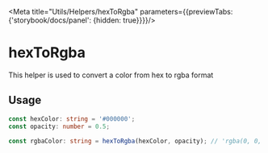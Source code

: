 
<Meta title="Utils/Helpers/hexToRgba" parameters={{previewTabs: {'storybook/docs/panel': {hidden: true}}}}/>

# hexToRgba

<Description>This helper is used to convert a color from hex to rgba format</Description>

## Usage
```typescript
const hexColor: string = '#000000';
const opacity: number = 0.5;

const rgbaColor: string = hexToRgba(hexColor, opacity); // 'rgba(0, 0, 0, 0.5)'
```

